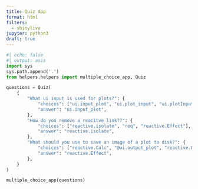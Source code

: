 ```yaml
---
title: Quiz App
format: html
filters:
  - shinylive
jupyter: python3
draft: true
---
```



```python
#| echo: false
#| output: asis
import sys
sys.path.append('.')
from helpers.helpers import multiple_choice_app, Quiz

questions = Quiz(
    {
        "What ui input is used for plots?": {
            "choices": ["ui.input_plot", "ui.plot_input", "ui.plotInput"],
            "answer": "ui.input_plot",
        },
        "How do you remove a reacitve link??": {
            "choices": ["reactive.isolate", "req", "reactive.Effect"],
            "answer": "reactive.isolate",
        },
        "What should you use to save an image of a plot to disk?": {
            "choices": ["reactive.Calc", "@ui.output_plot", "reactive.Effect"],
            "answer": "reactive.Effect",
        },
    }
)

multiple_choice_app(questions)
```